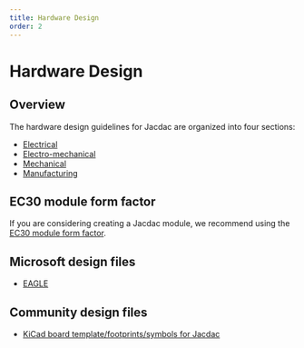 ```yaml
---
title: Hardware Design
order: 2
---
```

# Hardware Design

## Overview

The hardware design guidelines for Jacdac are organized into four sections:
- [Electrical](./electrical)
- [Electro-mechanical](./electro-mechanical)
- [Mechanical](./mechanical)
- [Manufacturing](./manufacturing)

## EC30 module form factor

If you are considering creating a Jacdac module, we recommend using the [EC30 module form factor](./ec30).

## Microsoft design files

- [EAGLE](https://github.com/microsoft/jacdac-ddk/tree/main/electronics/eagle)

## Community design files

- [KiCad board template/footprints/symbols for Jacdac](https://github.com/hardwaremonkey/jacdac)